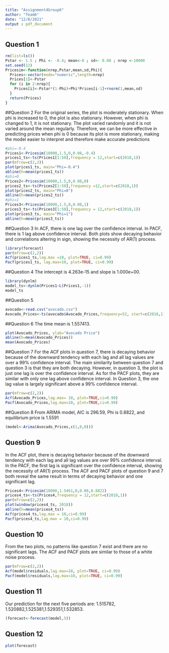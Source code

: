 ---
title: "Assignment4Group6"
author: "Team6"
date: "12/8/2021"
output : pdf_document
---
## Question 1
```{r}
rm(list=ls())
Pstar <- 1.5 ; Phi <- -0.4; mean<-0 ; sd<- 0.08 ; nrep <-10000
set.seed(12)
Pricesim<-function(nrep,Pstar,mean,sd,Phi){
  Prices<-vector(mode="numeric",length=nrep)
  Prices[1]<-Pstar
  for (i in 2:nrep){
    Prices[i]<-Pstar*(1-Phi)+Phi*Prices[i-1]+rnorm(1,mean,sd)
  }
  return(Prices)
}
```
##Question 2
For the original series, the plot is moderately stationary. When phi is increased to 0, the plot is also stationary. However, when phi is changed to 1, it is not stationary. The plot varied randomly and it is not varied around the mean regularly. Therefore, we can be more effective in predicting prices when phi is 0 because its plot is more stationary, making the model easier to interpret and therefore make accurate predictions
```{r echo=FALSE, fig.height=5, fig.width=7}
#phi=-0.4
Prices1<-Pricesim(10000,1.5,0,0.08,-0.4)
prices1_ts<-ts(Prices1[1:50],frequency = 12,start=c(2018,1))
par(mfrow=c(2,2)) 
plot(prices1_ts, main="Phi=-0.4")
abline(h=mean(prices1_ts))
#phi=0
Prices2<-Pricesim(10000,1.5,0,0.08,0)
prices2_ts<-ts(Prices2[1:50],frequency =12,start=c(2018,1))
plot(prices2_ts, main="Phi=0")
abline(h=mean(prices2_ts))
#phi=1
Prices3<-Pricesim(10000,1.5,0,0.08,1)
prices3_ts<-ts(Prices3[1:50],frequency = 12,start=c(2018,1))
plot(prices3_ts, main="Phi=1")
abline(h=mean(prices3_ts))
```
##Question 3
In ACF, there is one lag over the confidence interval. In PACF, there is 1 lag above confidence interval. Both plots show decaying behavior and correlations altering in sign, showing the necessity of AR(1) process.
```{r, echo=FALSE, fig.height=5, fig.width=7}
library(forecast)
par(mfrow=c(2,2))
Acf(prices1_ts,lag.max =10, plot=TRUE, ci=0.99)
Pacf(prices1_ts, lag.max=10, plot=TRUE, ci=0.99)
```
##Question 4
The intercept is 4.263e-15 and slope is 1.000e+00.
```{r}
library(dynlm)
model_ts<-dynlm(Prices1~L(Prices1,-1))
model_ts
```
##Question 5
```{r}
avocado<-read.csv("avocado.csv")
Avocado_Prices<-ts(avocado$Avocado_Prices,frequency=52, start=c(2018,1))
```
##Question 6
The time mean is 1.557413.
```{r}
plot(Avocado_Prices, ylab="Avocado Price")      
abline(h=mean(Avocado_Prices))
mean(Avocado_Prices)
```
##Question 7
For the ACF plots in question 7, there is decaying behavior because of the downward tendency with each lag and all lag values are over a 99% confidence interval. The main similarity between question 7 and question 3 is that they are both decaying. However, in question 3, the plot is just one lag is over the confidence interval.
As for the PACF plots, they are similar with only one lag above confidence interval. In Question 3, the one lag value is largely significant above a 99% confidence interval. 
```{r echo=FALSE, fig.height=5, fig.width=7}
par(mfrow=c(2,2))
Acf(Avocado_Prices,lag.max= 10, plot=TRUE,ci=0.99)
Pacf(Avocado_Prices,lag.max=10, plot=TRUE,ci=0.99)
```
##Question 8
From ARIMA model, AIC is 296.59, Phi is 0.8822, and equilibrium price is 1.5591
```{r}
(model<-Arima(Avocado_Prices,c(1,0,0))) 
```
## Question 9
In the ACF plot, there is decaying behavior because of the downward tendency with each lag and all lag values are over 99% confidence interval. 
In the PACF, the first lag is significant over the confidence interval, showing the necessity of AR(1) process.
The ACF and PACF plots of question 9 and 7 both reveal the same result in terms of decaying behavior and one significant lag.
```{r echo=FALSE, fig.height=5, fig.width=7}
Prices4<-Pricesim(10000,1.5461,0,0.08,0.8822)
prices4_ts<-ts(Prices4,frequency = 12,start=c(2018,1))
par(mfrow=c(2,2))
plot(window(prices4_ts, 2018))
abline(h=mean(prices4_ts))
Acf(prices4_ts,lag.max = 10,ci=0.99)
Pacf(prices4_ts,lag.max = 10,ci=0.99)
```
## Question 10
From the two plots, no patterns like question 7 exist and there are no significant lags. The ACF and PACF plots are similar to those of a white noise process.
```{r}
par(mfrow=c(2,2))
Acf(model$residuals,lag.max=10, plot=TRUE, ci=0.99)
Pacf(model$residuals,lag.max=10, plot=TRUE, ci=0.99)
```
## Question 11
Our prediction for the next five periods are: 1.515782, 1.520882,1.525381,1.529351,1.532853.
```{r}
(forecast<-forecast(model,5))
```
## Question 12
```{r echo=FALSE, fig.height=3, fig.width=7}
plot(forecast)
```